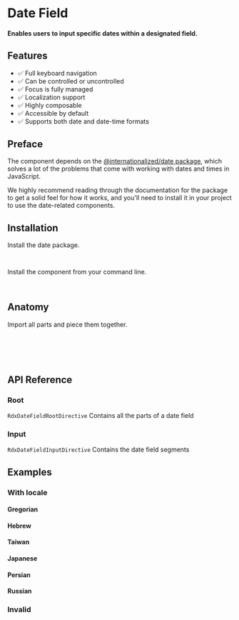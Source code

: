 
<Meta title="Primitives/Date Field" />

# Date Field

####  Enables users to input specific dates within a designated field.

<Canvas sourceState="hidden" of={Stories.Default} />

## Features

- ✅ Full keyboard navigation
- ✅ Can be controlled or uncontrolled
- ✅ Focus is fully managed
- ✅ Localization support
- ✅ Highly composable
- ✅ Accessible by default
- ✅ Supports both date and date-time formats

## Preface

The component depends on the [@internationalized/date package](https://react-spectrum.adobe.com/internationalized/date/index.html),
which solves a lot of the problems that come with working with dates and times in JavaScript.

We highly recommend reading through the documentation for the package to get a solid feel
for how it works, and you'll need to install it in your project to use the date-related components.

## Installation

Install the date package.

```bash
npm install @internationalized/date
```

Install the component from your command line.

```bash
npm install @radix-ng/primitives
```

## Anatomy

Import all parts and piece them together.

```html
<div rdxDateFieldRoot>
    <div rdxDateFieldInput></div>
    <input rdxVisuallyHiddenInput />
</div>
```

## API Reference

### Root

`RdxDateFieldRootDirective` Contains all the parts of a date field

<ArgTypes of={RdxDateFieldRootDirective} />

### Input

`RdxDateFieldInputDirective` Contains the date field segments

<ArgTypes of={RdxDateFieldInputDirective} />

## Examples

### With locale

#### Gregorian
<Canvas sourceState="hidden" of={Stories.LocalesGregorian} />

#### Hebrew
<Canvas sourceState="hidden" of={Stories.LocalesHebrew} />

#### Taiwan
<Canvas sourceState="hidden" of={Stories.LocalesTaiwan} />

#### Japanese
<Canvas sourceState="hidden" of={Stories.LocalesJapanese} />

#### Persian
<Canvas sourceState="hidden" of={Stories.LocalesPersian} />

#### Russian
<Canvas sourceState="hidden" of={Stories.LocalesRussian} />

### Invalid

<Canvas sourceState="hidden" of={Stories.Invalid} />
